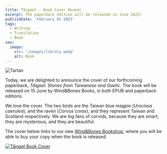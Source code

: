 ```yaml
---
title: Tâigael - Book Cover Reveal
excerpt: The paperback edition will be released in June 2025!
publishDate: 'February 01 2025'
tags:
  - Writing
  - Translation
  - Book
seo:
  image:
    src: '/images/library.webp'
    alt: Book
---
```



![Tartan](/images/library.webp)

Today, we are delighted to announce the cover of our forthcoming paperback, _Tâigael: Stories from Taiwanese and Gaelic_. The book will be released on 15 June by Wind&Bones Books, in both EPUB and paperback editions.

We love the cover. The two birds are the Taiwan blue magpie (_Urocissa caerulea_), and the raven (_Corvus corax)_, and they represent Taiwan and Scotland respectively. We are big fans of corvids, because they are smart, they are mysterious, and they are beautiful.

The cover below links to our new [Wind&Bones Bookshop](https://books.windandbones.com/product/taigael-stories-from-taiwanese-and-gaelic), where you will be able to buy your copy when the book is released.

[![Tâigael Book Cover](/images/taigael.webp)](https://books.windandbones.com/product/taigael-stories-from-taiwanese-and-gaelic)

<Order />
